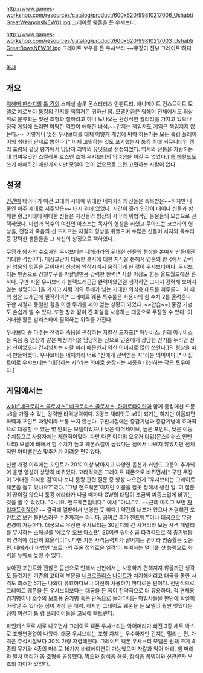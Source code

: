 http://www.games-workshop.com/resources/catalog/product/600x620/99810217006_UshabtiGreatWeaponsNEW01.jpg
그레이트 웨폰을 든 우샤브티.

http://www.games-workshop.com/resources/catalog/product/600x620/99810217003_UshabtiGreatBowsNEW01.jpg
그레이트 보우를 든 우샤브티.~~무장이 전부 그레이트!하다~~

[[목차]]
== 개요 ==
[[워해머 판타지]]의 [[툼 킹]]의 스페셜 슬롯 몬스터러스 인팬트리. 애니메이트 컨스트럭트 모델로 예로부터 툼킹의 간지를 책임져온 귀하신 몸. 모델만큼은 워해머 전체에서도 최상위로 분류되는 멋진 조형과 칠하려고 하니 토나오는 환상적인 퀄리티를 가지고 있으나 정작 게임에 쓰러면 마땅한 역할이 애매한 녀석.~~간지는 책임져도 게임은 책임지지 않는다.~~ 이렇게나 멋진 우샤브티를 대체 어떻게 게임에 써야 하는가는 모든 툼킹 플레이어의 최대의 난제로 뽑힌다.[* 이제 고민하는 것도 포기했는지 툼킹 최대 커뮤니티인 켐리 포럼의 유닛 평가에서 당당히 최악의 유닛으로 선정되었다. 역사와 전통을 자랑하는 대 잉여유닛인 스켈레톤 호스멘 조차 우샤브티의 잉여성을 이길 수 없었다.] [[툼 헤럴드]]도 쓰기 애매하긴 매한가지지만 모델이 멋이 없으므로 그런 고민하는 사람이 없다.

== 설정 ==
[[인간]]이 태어나기 이전 고대의 시대에 위대한 네헤카라의 신들은 축복받은~~하지만 나중엔 아주 제대로 저주받은~~ 대지 위에 있었다. 시간이 흘러 인간이 태어나 신들과 함께한 황금시대에 위대한 신들은 자신들의 형상의 사막의 위협적인 동물들의 모습으로 선택하였다. 마법과 복수의 여신인 아스프는 독사의 형상을 취했고 쿠아프는 코브라의 형상을, 전쟁과 죽음의 신 드자프는 자칼의 형상을 취했으며 수많은 신들이 사자와 독수리등 강력한 생물들을 그 자신의 상징으로 택하였다.

무덤과 왕가의 수호자인 우샤브티는 네헤카라의 위대한 신들의 형상을 본따서 만들어진 거대한 석상이다. 매장교단이 터득한 불사에 대한 지식을 통해서 영혼의 왕국에서 강력한 영웅의 영혼을 끌어내서 신상에 안착시켜서 움직이게 한 것이 우샤브티이다. 우샤브티는 맨손으로 강철투구를 박살낼만큼 강력한 완력[* 사실 이정도 힘은 올드월드에선 흔하다. 구판 시절 우샤브티가 블랙드래곤급 완력이었던걸 생각하면 그다지 강력해 보이지 않는 설명이다.]을 가지고 사람 키의 두배가 넘는 거대한 의식용 대도를 휘두른다. 이 때의 힘은 드래곤에 필적하며[* 그레이트 웨폰 특수룰은 사용자의 힘 수치 2를 올려준다. 구판 시절과 동일한 힘을 이젠 무기를 써야 얻는 상황이 되었다. ~~안습~~] 중갑 기병도 손쉽게 밸 수 있다. 또한 창과 같이 긴 화살을 사용하는 대궁으로 무장할 수 있다. 이 거대한 활은 발리스타에 필적하는 위력을 가진다. 

우샤브티 중 다수는 전쟁과 죽음을 관장하는 자칼신 드자프[* 아누비스. 원래 아누비스는 죽음 중 염장과 같은 매장의식을 담당하는 신으로 민중에게 상당한 인기를 누리던 선한 신이었으나 간지넘치는 자칼 머리 때문인지 악신 이미지로 많이 쓰인다.]의 형상을 따서 만들어졌다. 우샤브티는 네헤카라 어로 "신에게 선택받은 자"라는 의미이다.[* 이집트어로 우샤브티는 "대답하는 자"라는 의미로 순장되는 시종을 대신하는 작은 토우이다.]

== 게임에서는 ==
[[wiki:"네크로리스 콜로서스" 네크로리스 콜로서스, 하이로타이탄]]과 함께 툼킹에선 드문 s6을 가질 수 있는 강력한 타격병력이다. 3랭크 채리엇도 s6이 되기는 하지만 이쯤되면 화력과 포인트 과잉이라 보통 쓰지 않는다. 구판시절에는 중갑기병과 중갑기병에 효과적으로 대응할 수 있는 몇 안되는 모델이었으나 낮은 아머세이브, 높은 포인트, 낮은 이동수치등으로 사용자체는 제한적이었다. 다만 다른 아미의 오우거 타입(몬스터러스 인팬트리) 모델에 비해서 힘 수치가 높고 웨폰스킬이 높았다는 점에서 나쁘지 않았지만 전체적인 아미밸런스 맞추기가 어려운 편이었다. 

신판 개정 이후에는 포인트가 20% 이상 낮아지고 다양한 옵션과 커맨드 그룹이 추가되어 운영 양상이 상당히 바뀌었다. 고타격력은 그레이트 웨폰으로 바뀌면서[* 구판 무장이 '거대한 의식용 검'이다 보니 툼킹 관련 질문 중 항상 나오던게 "우샤브티는 그레이트 웨폰을 들고 있나요?"였다. '그냥 핸드웨폰'이지만 이름을 잘못 정해서 생긴 일. 이 질문이 끊이질 않으니 툼킹 에라타가 나올 때마다 GW의 대답이 조금씩 짜증스럽게 바뀌는 것을 볼 수 있었다. "아니요. 핸드웨폰입니다." 에서 "아냐."로. ~~근데 따지고 보면 [[자업자득]]이잖아?~~ 결국에 열받아서 변경한 듯 하다.] 약간의 너프가 있으나 저렴해진 포인트로 보면 불만스러운 수준까지는 아니다. 공짜로 추가 핸드웨폰이나 대궁으로 무장 변경이 가능하다. 대궁으로 무장한 우샤브티는 30인치의 긴 사거리와 모든 사격 패널티를 무시하는 스페셜룰 '애로우 오브 아스프', S6이란 워머신급 타격력으로 적 중기병등의 견제에 상당히 효율적이다. 다만 기본 사격능력치가 떨어지는 편이라 명중률은 낮은 편. 네헤카라 마법인 '프트라의 주술 정의로운 일격'이 부여하는 멀티플 샷 능력으로 화력을 두배로 높일 수 있다.

낮아진 포인트와 괜찮은 옵션으로 인해서 신판에서는 사용하기 편해지지 않을까란 생각도 들겠지만 기존의 고타격 부문을 [[네크로폴리스 나이트]]가 차지해버리고 대궁을 통한 사격도 최소한 5기는 나와야 유효하다보니 여전히 사용하기 까다로운 편이다. 전반적으로 그레이트 웨폰을 든 우샤브티보다는 대궁을 든 쪽이 전략적으로 더 유용하다. 적 견제용 경기병이나 소수의 보조용 중기병 혹은 단독으로 돌아다니는 마법사들을 한턴에 확실히 아작낼 수 있다는 점이 가장 큰 매력. 하지만 그레이트 웨폰을 든 모델이 훨씬 멋있다는 점이 여전히 툼 킹 플레이어들을 고뇌에 빠트린다.

파인캐스트로 새로 나오면서 그레이트 웨폰 우샤브티는 악어머리가 빠진 3종 세트 박스로 조형변경없이 나왔다. 대궁 우샤브티는 조형 자체는 우수하지만 간지는 밀리는 편. 가격은 주석시절보다 30% 가량 저렴해졌다. 그레이트 웨폰 우샤브티 모델은 원래 크게 4종의 무기와 4종의 머리로 16가지 바리에이션이 가능했으며 자칼과 악어 머리, 뱀 머리와 벌쳐 머리가 몸 조형을 공유했다. 망토와 장식용 해골, 장식용 풍뎅이와 신관문자 부조의 차이가 있었다. 
